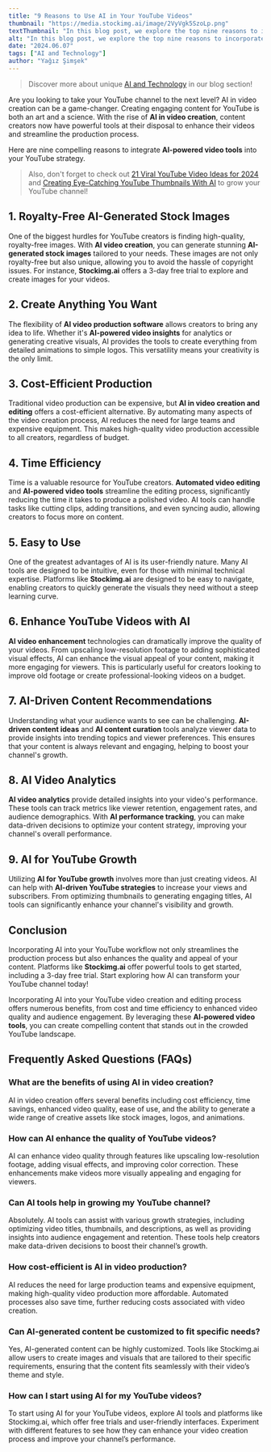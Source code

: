 ```yaml
---
title: "9 Reasons to Use AI in Your YouTube Videos"
thumbnail: "https://media.stockimg.ai/image/2VyVgk5SzoLp.png"
textThumbnail: "In this blog post, we explore the top nine reasons to incorporate AI into your YouTube video creation process. From generating royalty-free stock images to enhancing video quality and optimizing content strategies, AI provides a suite of tools that make video production more efficient, cost-effective, and accessible."
alt: "In this blog post, we explore the top nine reasons to incorporate AI into your YouTube video creation process. From generating royalty-free stock images to enhancing video quality and optimizing content strategies, AI provides a suite of tools that make video production more efficient, cost-effective, and accessible."
date: "2024.06.07"
tags: ["AI and Technology"]
author: "Yağız Şimşek"
---
```


<CustomImage src="https://media.stockimg.ai/image/2VyVgk5SzoLp.png" alt="an example character design" />

> Discover more about unique [AI and Technology](https://stockimg.ai/blog/ai-and-technology/) in our blog section!

Are you looking to take your YouTube channel to the next level? AI in video creation can be a game-changer. Creating engaging content for YouTube is both an art and a science. With the rise of **AI in video creation**, content creators now have powerful tools at their disposal to enhance their videos and streamline the production process. 

Here are nine compelling reasons to integrate **AI-powered video tools** into your YouTube strategy.

> Also, don't forget to check out [21 Viral YouTube Video Ideas for 2024](https://stockimg.ai/blog/content-ideas/21-viral-youtube-video-ideas) and [Creating Eye-Catching YouTube Thumbnails With AI](https://stockimg.ai/blog/social-media/how-to-create-youtube-thumbnails) to grow your YouTube channel!

## 1. Royalty-Free AI-Generated Stock Images

One of the biggest hurdles for YouTube creators is finding high-quality, royalty-free images. With **AI video creation**, you can generate stunning **AI-generated stock images** tailored to your needs. These images are not only royalty-free but also unique, allowing you to avoid the hassle of copyright issues. For instance, **Stockimg.ai** offers a 3-day free trial to explore and create images for your videos.

## 2. Create Anything You Want

The flexibility of **AI video production software** allows creators to bring any idea to life. Whether it's **AI-powered video insights** for analytics or generating creative visuals, AI provides the tools to create everything from detailed animations to simple logos. This versatility means your creativity is the only limit.

## 3. Cost-Efficient Production

Traditional video production can be expensive, but **AI in video creation and editing** offers a cost-efficient alternative. By automating many aspects of the video creation process, AI reduces the need for large teams and expensive equipment. This makes high-quality video production accessible to all creators, regardless of budget.

## 4. Time Efficiency

Time is a valuable resource for YouTube creators. **Automated video editing** and **AI-powered video tools** streamline the editing process, significantly reducing the time it takes to produce a polished video. AI tools can handle tasks like cutting clips, adding transitions, and even syncing audio, allowing creators to focus more on content.

## 5. Easy to Use

One of the greatest advantages of AI is its user-friendly nature. Many AI tools are designed to be intuitive, even for those with minimal technical expertise. Platforms like **Stockimg.ai** are designed to be easy to navigate, enabling creators to quickly generate the visuals they need without a steep learning curve.

## 6. Enhance YouTube Videos with AI

**AI video enhancement** technologies can dramatically improve the quality of your videos. From upscaling low-resolution footage to adding sophisticated visual effects, AI can enhance the visual appeal of your content, making it more engaging for viewers. This is particularly useful for creators looking to improve old footage or create professional-looking videos on a budget.

## 7. AI-Driven Content Recommendations

Understanding what your audience wants to see can be challenging. **AI-driven content ideas** and **AI content curation** tools analyze viewer data to provide insights into trending topics and viewer preferences. This ensures that your content is always relevant and engaging, helping to boost your channel's growth.

## 8. AI Video Analytics

**AI video analytics** provide detailed insights into your video's performance. These tools can track metrics like viewer retention, engagement rates, and audience demographics. With **AI performance tracking**, you can make data-driven decisions to optimize your content strategy, improving your channel's overall performance.

## 9. AI for YouTube Growth

Utilizing **AI for YouTube growth** involves more than just creating videos. AI can help with **AI-driven YouTube strategies** to increase your views and subscribers. From optimizing thumbnails to generating engaging titles, AI tools can significantly enhance your channel's visibility and growth.

## Conclusion

Incorporating AI into your YouTube workflow not only streamlines the production process but also enhances the quality and appeal of your content. Platforms like **Stockimg.ai** offer powerful tools to get started, including a 3-day free trial. Start exploring how AI can transform your YouTube channel today!

Incorporating AI into your YouTube video creation and editing process offers numerous benefits, from cost and time efficiency to enhanced video quality and audience engagement. By leveraging these **AI-powered video tools**, you can create compelling content that stands out in the crowded YouTube landscape.

## Frequently Asked Questions (FAQs)

### What are the benefits of using AI in video creation?

AI in video creation offers several benefits including cost efficiency, time savings, enhanced video quality, ease of use, and the ability to generate a wide range of creative assets like stock images, logos, and animations.

### How can AI enhance the quality of YouTube videos?

AI can enhance video quality through features like upscaling low-resolution footage, adding visual effects, and improving color correction. These enhancements make videos more visually appealing and engaging for viewers.

### Can AI tools help in growing my YouTube channel?

Absolutely. AI tools can assist with various growth strategies, including optimizing video titles, thumbnails, and descriptions, as well as providing insights into audience engagement and retention. These tools help creators make data-driven decisions to boost their channel’s growth.

### How cost-efficient is AI in video production?

AI reduces the need for large production teams and expensive equipment, making high-quality video production more affordable. Automated processes also save time, further reducing costs associated with video creation.

### Can AI-generated content be customized to fit specific needs?

Yes, AI-generated content can be highly customized. Tools like Stockimg.ai allow users to create images and visuals that are tailored to their specific requirements, ensuring that the content fits seamlessly with their video’s theme and style.

### How can I start using AI for my YouTube videos?

To start using AI for your YouTube videos, explore AI tools and platforms like Stockimg.ai, which offer free trials and user-friendly interfaces. Experiment with different features to see how they can enhance your video creation process and improve your channel’s performance.
